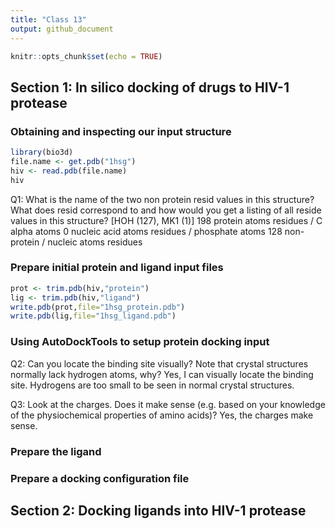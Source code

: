 ```yaml
---
title: "Class 13"
output: github_document
---
```


```r
knitr::opts_chunk$set(echo = TRUE)
```

## Section 1: In silico docking of drugs to HIV-1 protease

### Obtaining and inspecting our input structure

```r
library(bio3d)
file.name <- get.pdb("1hsg")
hiv <- read.pdb(file.name)
hiv
```

Q1: What is the name of the two non protein resid values in this structure? What does resid
correspond to and how would you get a listing of all reside values in this structure?
[HOH (127), MK1 (1)]
198 protein atoms residues / C alpha atoms
0 nucleic acid atoms residues / phosphate atoms
128 non-protein / nucleic atoms residues

### Prepare initial protein and ligand input files

```r
prot <- trim.pdb(hiv,"protein")
lig <- trim.pdb(hiv,"ligand")
write.pdb(prot,file="1hsg_protein.pdb")
write.pdb(lig,file="1hsg_ligand.pdb")
```

### Using AutoDockTools to setup protein docking input

Q2: Can you locate the binding site visually? Note that
crystal structures normally lack hydrogen atoms, why? 
Yes, I can visually locate the binding site.
Hydrogens are too small to be seen in normal crystal structures. 

Q3: Look at the charges. Does it make sense (e.g. based on your knowledge of the
physiochemical properties of amino acids)?
Yes, the charges make sense.

### Prepare the ligand

### Prepare a docking configuration file

## Section 2: Docking ligands into HIV-1 protease
